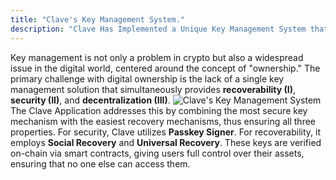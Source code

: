 ```yaml
---
title: "Clave's Key Management System."
description: "Clave Has Implemented a Unique Key Management System that Offers Recoverability and Security Together. Let's Learn How the Key Management Works:"
---
```

Key management is not only a problem in crypto but also a widespread issue in the digital world, centered around the concept of "ownership." The primary challenge with digital ownership is the lack of a single key management solution that simultaneously provides **recoverability (I)**, **security (II)**, and **decentralization (III)**.
![Clave's Key Management System](images/keymanagement1.png)
The Clave Application addresses this by combining the most secure key mechanism with the easiest recovery mechanisms, thus ensuring all three properties. For security, Clave utilizes **Passkey Signer**. For recoverability, it employs **Social Recovery** and **Universal Recovery**. These keys are verified on-chain via smart contracts, giving users full control over their assets, ensuring that no one else can access them.







